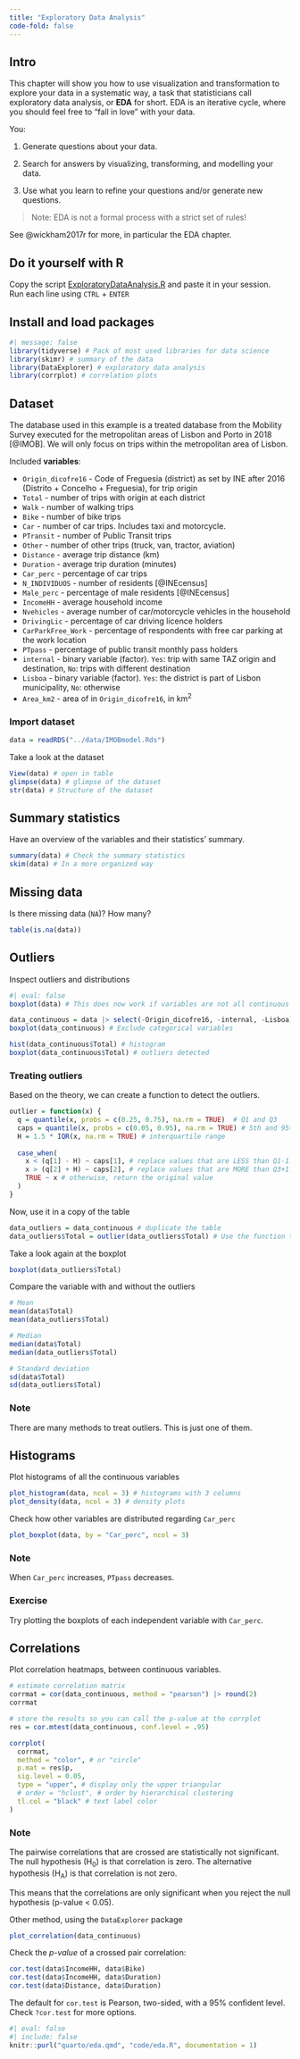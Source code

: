```yaml
---
title: "Exploratory Data Analysis"
code-fold: false
---
```


## Intro

This chapter will show you how to use visualization and transformation
to explore your data in a systematic way, a task that statisticians call
exploratory data analysis, or **EDA** for short. EDA is an iterative
cycle, where you should feel free to "fall in love" with your data.

You:

1.  Generate questions about your data.

2.  Search for answers by visualizing, transforming, and modelling your
    data.

3.  Use what you learn to refine your questions and/or generate new
    questions.

> Note: EDA is not a formal process with a strict set of rules!

See @wickham2017r for more, in particular the EDA chapter.

::: {.callout-tip appearance="simple"}
## Do it yourself with R

Copy the script
[ExploratoryDataAnalysis.R](https://github.com/U-Shift/MQAT/blob/main/code/classroom/ExploratoryDataAnalysis.R)
and paste it in your session.\
Run each line using `CTRL` + `ENTER`
:::

## Install and load packages

```r
#| message: false
library(tidyverse) # Pack of most used libraries for data science
library(skimr) # summary of the data
library(DataExplorer) # exploratory data analysis
library(corrplot) # correlation plots
```

## Dataset

The database used in this example is a treated database from the
Mobility Survey executed for the metropolitan areas of Lisbon and Porto
in 2018 [@IMOB]. We will only focus on trips within the metropolitan
area of Lisbon.

Included **variables**:

-   `Origin_dicofre16` - Code of Freguesia (district) as set by INE
    after 2016 (Distrito + Concelho + Freguesia), for trip origin
-   `Total` - number of trips with origin at each district
-   `Walk` - number of walking trips
-   `Bike` - number of bike trips
-   `Car` - number of car trips. Includes taxi and motorcycle.
-   `PTransit` - number of Public Transit trips
-   `Other` - number of other trips (truck, van, tractor, aviation)
-   `Distance` - average trip distance (km)
-   `Duration` - average trip duration (minutes)
-   `Car_perc` - percentage of car trips
-   `N_INDIVIDUOS` - number of residents [@INEcensus]
-   `Male_perc` - percentage of male residents [@INEcensus]
-   `IncomeHH` - average household income
-   `Nvehicles` - average number of car/motorcycle vehicles in the
    household
-   `DrivingLic` - percentage of car driving licence holders
-   `CarParkFree_Work` - percentage of respondents with free car parking
    at the work location
-   `PTpass` - percentage of public transit monthly pass holders
-   `internal` - binary variable (factor). `Yes`: trip with same TAZ
    origin and destination, `No`: trips with different destination
-   `Lisboa` - binary variable (factor). `Yes`: the district is part of
    Lisbon municipality, `No`: otherwise
-   `Area_km2` - area of in `Origin_dicofre16`, in km^2^

### Import dataset

```r
data = readRDS("../data/IMOBmodel.Rds")
```

Take a look at the dataset

```r
View(data) # open in table
glimpse(data) # glimpse of the dataset
str(data) # Structure of the dataset 
```

## Summary statistics

Have an overview of the variables and their statistics' summary.

```r
summary(data) # Check the summary statistics
skim(data) # In a more organized way
```

## Missing data

Is there missing data (`NA`)? How many?

```r
table(is.na(data))
```

## Outliers

Inspect outliers and distributions

```r
#| eval: false
boxplot(data) # This does now work if variables are not all continuous
```

```r
data_continuous = data |> select(-Origin_dicofre16, -internal, -Lisboa) # Exclude categorical variables
boxplot(data_continuous) # Exclude categorical variables

hist(data_continuous$Total) # histogram
boxplot(data_continuous$Total) # outliers detected
```

### Treating outliers

Based on the theory, we can create a function to detect the outliers.

```r
outlier = function(x) {
  q = quantile(x, probs = c(0.25, 0.75), na.rm = TRUE)  # Q1 and Q3
  caps = quantile(x, probs = c(0.05, 0.95), na.rm = TRUE) # 5th and 95th percentile
  H = 1.5 * IQR(x, na.rm = TRUE) # interquartile range
  
  case_when(
    x < (q[1] - H) ~ caps[1], # replace values that are LESS than Q1-1.5*IQR with the P5 value
    x > (q[2] + H) ~ caps[2], # replace values that are MORE than Q3+1.5*IQR with the P95 value
    TRUE ~ x # otherwise, return the original value
  )
}
```

Now, use it in a copy of the table

```r
data_outliers = data_continuous # duplicate the table
data_outliers$Total = outlier(data_outliers$Total) # Use the function to the same variable
```

Take a look again at the boxplot

```r
boxplot(data_outliers$Total)
```

Compare the variable with and without the outliers

```r
# Mean
mean(data$Total)
mean(data_outliers$Total)

# Median
median(data$Total)
median(data_outliers$Total)

# Standard deviation
sd(data$Total)
sd(data_outliers$Total)
```

::: {.callout-note appearance="simple"}
### Note

There are many methods to treat outliers. This is just one of them.
:::

## Histograms

Plot histograms of all the continuous variables

```r
plot_histogram(data, ncol = 3) # histograms with 3 columns
plot_density(data, ncol = 3) # density plots
```

Check how other variables are distributed regarding `Car_perc`

```r
plot_boxplot(data, by = "Car_perc", ncol = 3)
```
::: {.callout-note appearance="simple"}

### Note

When `Car_perc` increases, `PTpass` decreases.
:::

::: {.callout-tip appearance="simple"}

### Exercise

Try plotting the boxplots of each independent variable with `Car_perc`.
:::


## Correlations

Plot correlation heatmaps, between continuous variables.

```r
# estimate correlation matrix
corrmat = cor(data_continuous, method = "pearson") |> round(2)
corrmat

# store the results so you can call the p-value at the corrplot
res = cor.mtest(data_continuous, conf.level = .95) 

corrplot(
  corrmat,
  method = "color", # or "circle"
  p.mat = res$p,
  sig.level = 0.05,
  type = "upper", # display only the upper triangular
  # order = "hclust", # order by hierarchical clustering
  tl.col = "black" # text label color
)
```
::: {.callout-note appearance="simple"}

### Note

The pairwise correlations that are crossed are statistically not significant.
The null hypothesis (H~0~) is that correlation is zero.
The alternative hypothesis (H~A~) is that correlation is not zero.

This means that the correlations are only significant when you reject the null hypothesis (p-value < 0.05).
:::

Other method, using the `DataExplorer` package

```r
plot_correlation(data_continuous)
```


Check the _p-value_ of a crossed pair correlation: 

```r
cor.test(data$IncomeHH, data$Bike)
cor.test(data$IncomeHH, data$Duration)
cor.test(data$Distance, data$Duration)
```
::: {.callout-tip appearance="simple"}

The default for `cor.test` is Pearson, two-sided, with a 95% confident level.
Check `?cor.test` for more options.
:::


```r
#| eval: false
#| include: false
knitr::purl("quarto/eda.qmd", "code/eda.R", documentation = 1)
```


